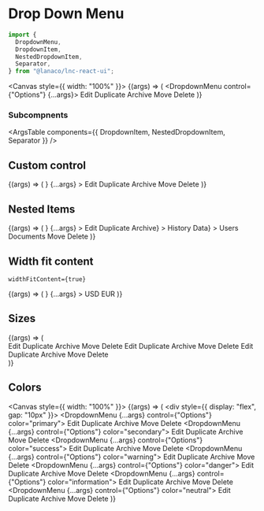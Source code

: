 
<Meta title="Utility/Dropdown Menu" component={DropdownMenu} />

# Drop Down Menu

```jsx
import {
  DropdownMenu,
  DropdownItem,
  NestedDropdownItem,
  Separator,
} from "@lanaco/lnc-react-ui";
```

<Canvas style={{ width: "100%" }}>
  <Story name="Default" args={{}}>
    {(args) => (
      <DropdownMenu control={"Options"} {...args}>
        <DropdownItem icon="pen">Edit</DropdownItem>
        <DropdownItem icon="clone">Duplicate</DropdownItem>
        <Separator />
        <DropdownItem icon="archive">Archive</DropdownItem>
        <DropdownItem icon="arrow-right">Move</DropdownItem>
        <Separator />
        <DropdownItem icon="trash">Delete</DropdownItem>
      </DropdownMenu>
    )}
  </Story>
</Canvas>

<ArgsTable story="Default" />

### Subcompnents

<ArgsTable components={{ DropdownItem, NestedDropdownItem, Separator }} />

## Custom control

<Canvas>
  <Story name="Custom Control" args={{}}>
    {(args) => (
      <DropdownMenu
        control={
          <Button
            type={"outline"}
            borderRadius={"curved"}
            text="Options"
            trailingIcon="angle-down"
          />
        }
        {...args}
      >
        <DropdownItem icon="pen">Edit</DropdownItem>
        <DropdownItem icon="clone">Duplicate</DropdownItem>
        <Separator />
        <DropdownItem icon="archive" disabled>
          Archive
        </DropdownItem>
        <DropdownItem icon="arrow-right">Move</DropdownItem>
        <Separator />
        <DropdownItem icon="trash">Delete</DropdownItem>
      </DropdownMenu>
    )}
  </Story>
</Canvas>

## Nested Items

<Canvas>
  <Story name="Nested Items" args={{}}>
    {(args) => (
      <DropdownMenu
        control={<Button text="Options" trailingIcon="angle-down" />}
        {...args}
      >
        <DropdownItem icon="pen">Edit</DropdownItem>
        <DropdownItem icon="clone">Duplicate</DropdownItem>
        <Separator />
        <NestedDropdownItem
          item={<DropdownItem icon="archive">Archive</DropdownItem>}
        >
          <DropdownItem icon="clock">History</DropdownItem>
          <NestedDropdownItem
            item={<DropdownItem icon="pen">Data</DropdownItem>}
          >
            <DropdownItem icon="users">Users</DropdownItem>
            <DropdownItem icon="file">Documents</DropdownItem>
          </NestedDropdownItem>
          <DropdownItem icon="arrow-right">Move</DropdownItem>
        </NestedDropdownItem>
        <Separator />
        <DropdownItem icon="trash">Delete</DropdownItem>
      </DropdownMenu>
    )}
  </Story>
</Canvas>

## Width fit content

`widthFitContent={true}`

<Canvas>
  <Story name="Width Fit Content" args={{}}>
    {(args) => (
      <DropdownMenu
        widthFitContent={true}
        control={
          <Button
            type={"outline"}
            text="BAM"
            borderRadius={"curved"}
            trailingIcon="angle-down"
          />
        }
        {...args}
      >
        <DropdownItem>USD</DropdownItem>
        <DropdownItem>EUR</DropdownItem>
      </DropdownMenu>
    )}
  </Story>
</Canvas>

## Sizes

<Canvas>
  <Story name="Sizes" args={{}}>
    {(args) => (
      <div style={{ display: "flex", gap: "10px" }}>
        <DropdownMenu {...args} control={"Options"} size="small">
          <DropdownItem icon="pen">Edit</DropdownItem>
          <DropdownItem icon="clone">Duplicate</DropdownItem>
          <Separator />
          <DropdownItem icon="archive">Archive</DropdownItem>
          <DropdownItem icon="arrow-right">Move</DropdownItem>
          <Separator />
          <DropdownItem icon="trash">Delete</DropdownItem>
        </DropdownMenu>
        <DropdownMenu {...args} control={"Options"} size="medium">
          <DropdownItem icon="pen">Edit</DropdownItem>
          <DropdownItem icon="clone">Duplicate</DropdownItem>
          <Separator />
          <DropdownItem icon="archive">Archive</DropdownItem>
          <DropdownItem icon="arrow-right">Move</DropdownItem>
          <Separator />
          <DropdownItem icon="trash">Delete</DropdownItem>
        </DropdownMenu>
        <DropdownMenu {...args} control={"Options"} size="large">
          <DropdownItem icon="pen">Edit</DropdownItem>
          <DropdownItem icon="clone">Duplicate</DropdownItem>
          <Separator />
          <DropdownItem icon="archive">Archive</DropdownItem>
          <DropdownItem icon="arrow-right">Move</DropdownItem>
          <Separator />
          <DropdownItem icon="trash">Delete</DropdownItem>
        </DropdownMenu>
      </div>
    )}
  </Story>
</Canvas>

## Colors

<Canvas style={{ width: "100%" }}>
  <Story name="Colors" args={{}}>
    {(args) => (
      <div style={{ display: "flex", gap: "10px" }}>
        <DropdownMenu {...args} control={"Options"} color="primary">
          <DropdownItem icon="pen">Edit</DropdownItem>
          <DropdownItem icon="clone">Duplicate</DropdownItem>
          <Separator />
          <DropdownItem icon="archive">Archive</DropdownItem>
          <DropdownItem icon="arrow-right">Move</DropdownItem>
          <Separator />
          <DropdownItem icon="trash">Delete</DropdownItem>
        </DropdownMenu>
        <DropdownMenu {...args} control={"Options"} color="secondary">
          <DropdownItem icon="pen">Edit</DropdownItem>
          <DropdownItem icon="clone">Duplicate</DropdownItem>
          <Separator />
          <DropdownItem icon="archive">Archive</DropdownItem>
          <DropdownItem icon="arrow-right">Move</DropdownItem>
          <Separator />
          <DropdownItem icon="trash">Delete</DropdownItem>
        </DropdownMenu>
        <DropdownMenu {...args} control={"Options"} color="success">
          <DropdownItem icon="pen">Edit</DropdownItem>
          <DropdownItem icon="clone">Duplicate</DropdownItem>
          <Separator />
          <DropdownItem icon="archive">Archive</DropdownItem>
          <DropdownItem icon="arrow-right">Move</DropdownItem>
          <Separator />
          <DropdownItem icon="trash">Delete</DropdownItem>
        </DropdownMenu>
        <DropdownMenu {...args} control={"Options"} color="warning">
          <DropdownItem icon="pen">Edit</DropdownItem>
          <DropdownItem icon="clone">Duplicate</DropdownItem>
          <Separator />
          <DropdownItem icon="archive">Archive</DropdownItem>
          <DropdownItem icon="arrow-right">Move</DropdownItem>
          <Separator />
          <DropdownItem icon="trash">Delete</DropdownItem>
        </DropdownMenu>
        <DropdownMenu {...args} control={"Options"} color="danger">
          <DropdownItem icon="pen">Edit</DropdownItem>
          <DropdownItem icon="clone">Duplicate</DropdownItem>
          <Separator />
          <DropdownItem icon="archive">Archive</DropdownItem>
          <DropdownItem icon="arrow-right">Move</DropdownItem>
          <Separator />
          <DropdownItem icon="trash">Delete</DropdownItem>
        </DropdownMenu>
        <DropdownMenu {...args} control={"Options"} color="information">
          <DropdownItem icon="pen">Edit</DropdownItem>
          <DropdownItem icon="clone">Duplicate</DropdownItem>
          <Separator />
          <DropdownItem icon="archive">Archive</DropdownItem>
          <DropdownItem icon="arrow-right">Move</DropdownItem>
          <Separator />
          <DropdownItem icon="trash">Delete</DropdownItem>
        </DropdownMenu>
        <DropdownMenu {...args} control={"Options"} color="neutral">
          <DropdownItem icon="pen">Edit</DropdownItem>
          <DropdownItem icon="clone">Duplicate</DropdownItem>
          <Separator />
          <DropdownItem icon="archive">Archive</DropdownItem>
          <DropdownItem icon="arrow-right">Move</DropdownItem>
          <Separator />
          <DropdownItem icon="trash">Delete</DropdownItem>
        </DropdownMenu>
      </div>
    )}
  </Story>
</Canvas>
